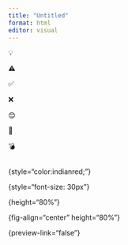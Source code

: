 ```yaml
---
title: "Untitled"
format: html
editor: visual
---
```


💡

⚠️

✅

❌

😊

🥴

💣

::::: columns
::: {.column width="70%"}
:::

::: {.column width="30%"}
:::
:::::

::: nonincremental
:::

{style="color:indianred;"}

{style="font-size: 30px"}

{height="80%"}

{fig-align="center" height="80%"}

{preview-link="false"}